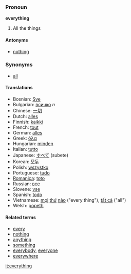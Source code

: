 ===Pronoun===
'''everything'''
# All the things

==== Antonyms ====
*[[nothing]]

===Synonyms===
*[[all]]

====Translations====
*Bosnian: [[Sve]]
*Bulgarian: [[всичко]] ''n''
*Chinese: [[一切]]
*Dutch: [[alles]]
*Finnish: [[kaikki]]
*French: [[tout]]
*German: [[alles]]
*Greek: [[όλα]]
*Hungarian: [[minden]]
*Italian: [[tutto]]
*Japanese: [[すべて]] (subete)
*Korean: [[모두]]
*Polish: [[wszystko]]
*Portuguese: [[tudo]]
*[[Romanica]]: [[toto]]
*Russian: [[все]]
*Slovene: [[vse]]
*Spanish: [[todo]]
*Vietnamese: [[mọi]] [[thứ]] [[nào]] ("every thing"), [[tất cả]] ("all")
*Welsh: [[popeth]]

====Related terms====
*[[every]]
*[[nothing]]
*[[anything]]
*[[something]]
*[[everybody]], [[everyone]]
*[[everywhere]]

[[it:everything]]